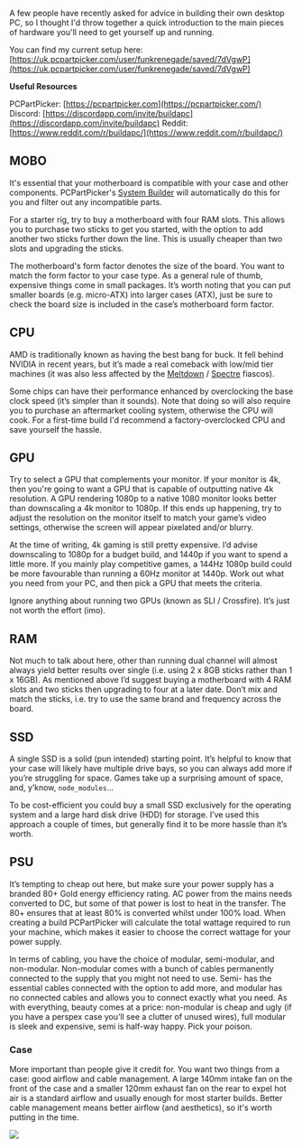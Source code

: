 
A few people have recently asked for advice in building their own desktop PC, so I thought I'd throw together a quick introduction to the main pieces of hardware you'll need to get yourself up and running.


You can find my current setup here: [https://uk.pcpartpicker.com/user/funkrenegade/saved/7dVgwP](https://uk.pcpartpicker.com/user/funkrenegade/saved/7dVgwP) 


**Useful Resources**


PCPartPicker: [https://pcpartpicker.com](https://pcpartpicker.com/)
Discord: [https://discordapp.com/invite/buildapc](https://discordapp.com/invite/buildapc)
Reddit: [https://www.reddit.com/r/buildapc/](https://www.reddit.com/r/buildapc/)


## MOBO


It's essential that your motherboard is compatible with your case and other components. PCPartPicker's [System Builder](https://uk.pcpartpicker.com/list/) will automatically do this for you and filter out any incompatible parts.


For a starter rig, try to buy a motherboard with four RAM slots. This allows you to purchase two sticks to get you started, with the option to add another two sticks further down the line. This is usually cheaper than two slots and upgrading the sticks.


The motherboard's form factor denotes the size of the board. You want to match the form factor to your case type. As a general rule of thumb, expensive things come in small packages. It’s worth noting that you can put smaller boards (e.g. micro-ATX) into larger cases (ATX), just be sure to check the board size is included in the case’s motherboard form factor.


## CPU


AMD is traditionally known as having the best bang for buck. It fell behind NVIDIA in recent years, but it’s made a real comeback with low/mid tier machines (it was also less affected by the [Meltdown](https://en.wikipedia.org/wiki/Meltdown_(security_vulnerability)) / [Spectre](https://en.wikipedia.org/wiki/Spectre_(security_vulnerability)) fiascos).


Some chips can have their performance enhanced by overclocking the base clock speed (it’s simpler than it sounds). Note that doing so will also require you to purchase an aftermarket cooling system, otherwise the CPU will cook. For a first-time build I'd recommend a factory-overclocked CPU and save yourself the hassle.


## GPU


Try to select a GPU that complements your monitor. If your monitor is 4k, then you're going to want a GPU that is capable of outputting native 4k resolution. A GPU rendering 1080p to a native 1080 monitor looks better than downscaling a 4k monitor to 1080p. If this ends up happening, try to adjust the resolution on the monitor itself to match your game’s video settings, otherwise the screen will appear pixelated and/or blurry.


At the time of writing, 4k gaming is still pretty expensive. I’d advise downscaling to 1080p for a budget build, and 1440p if you want to spend a little more. If you mainly play competitive games, a 144Hz 1080p build could be more favourable than running a 60Hz monitor at 1440p. Work out what you need from your PC, and then pick a GPU that meets the criteria.


Ignore anything about running two GPUs (known as SLI / Crossfire). It’s just not worth the effort (imo).


## RAM


Not much to talk about here, other than running dual channel will almost always yield better results over single (i.e. using 2 x 8GB sticks rather than 1 x 16GB). As mentioned above I’d suggest buying a motherboard with 4 RAM slots and two sticks then upgrading to four at a later date. Don’t mix and match the sticks, i.e. try to use the same brand and frequency across the board. 


## SSD


A single SSD is a solid (pun intended) starting point. It’s helpful to know that your case will likely have multiple drive bays, so you can always add more if you’re struggling for space. Games take up a surprising amount of space, and, y’know, `node_modules`...


To be cost-efficient you could buy a small SSD exclusively for the operating system and a large hard disk drive (HDD) for storage. I’ve used this approach a couple of times, but generally find it to be more hassle than it’s worth. 


## PSU


It’s tempting to cheap out here, but make sure your power supply has a branded 80+ Gold energy efficiency rating. AC power from the mains needs converted to DC, but some of that power is lost to heat in the transfer. The 80+ ensures that at least 80% is converted whilst under 100% load. When creating a build PCPartPicker will calculate the total wattage required to run your machine, which makes it easier to choose the correct wattage for your power supply.


In terms of cabling, you have the choice of modular, semi-modular, and non-modular. Non-modular comes with a bunch of cables permanently connected to the supply that you might not need to use. Semi- has the essential cables connected with the option to add more, and modular has no connected cables and allows you to connect exactly what you need. As with everything, beauty comes at a price: non-modular is cheap and ugly (if you have a perspex case you’ll see a clutter of unused wires), full modular is sleek and expensive, semi is half-way happy. Pick your poison.


### Case


More important than people give it credit for. You want two things from a case: good airflow and cable management. A large 140mm intake fan on the front of the case and a smaller 120mm exhaust fan on the rear to expel hot air is a standard airflow and usually enough for most starter builds. Better cable management means better airflow (and aesthetics), so it's worth putting in the time.


![](https://s3.us-west-2.amazonaws.com/secure.notion-static.com/26c965f5-a839-41c2-83bd-c5f54a02dde0/2C7991C9-36F1-4298-9D52-00C9C1A2E23A.jpeg?X-Amz-Algorithm=AWS4-HMAC-SHA256&X-Amz-Content-Sha256=UNSIGNED-PAYLOAD&X-Amz-Credential=AKIAT73L2G45EIPT3X45%2F20230103%2Fus-west-2%2Fs3%2Faws4_request&X-Amz-Date=20230103T110334Z&X-Amz-Expires=3600&X-Amz-Signature=186fd5cd5028879556da9e026d075b3768c41d3d54039f90481f2133b00ecbcb&X-Amz-SignedHeaders=host&x-id=GetObject)

